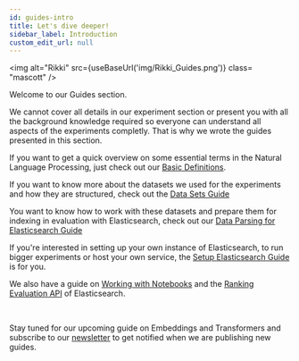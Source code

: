 ```yaml
---
id: guides-intro
title: Let's dive deeper!
sidebar_label: Introduction
custom_edit_url: null
---
```


<img
  alt="Rikki"
  src={useBaseUrl('img/Rikki_Guides.png')}
  class= "mascott"
/>

Welcome to our Guides section.

We cannot cover all details in our experiment section or present you with all the background knowledge required so everyone can understand all aspects of the experiments completly. That is why we wrote the guides presented in this section.

If you want to get a quick overview on some essential terms in the Natural Language Processing, just check out our [Basic Definitions](basic-definitions.mdx).

If you want to know more about the datasets we used for the experiments and how they are structured, check out the [Data Sets Guide](http://pragmalingu.de/docs/guides/data-comparison)

You want to know how to work with these datasets and prepare them for indexing in evaluation with Elasticsearch, check out our [Data Parsing for Elasticsearch Guide](http://pragmalingu.de/docs/guides/how-to-parse)

If you're interested in setting up your own instance of Elasticsearch, to run bigger experiments or host your own service, the [Setup Elasticsearch Guide](http://pragmalingu.de/docs/guides/elastic-setup) is for you.

We also have a guide on [Working with Notebooks](http://pragmalingu.de/docs/guides/notebooks) and the [Ranking Evaluation API](http://pragmalingu.de/docs/guides/ranking-api) of Elasticsearch.

<br clear="all"/>

Stay tuned for our upcoming guide on Embeddings and Transformers and subscribe to our [newsletter](http://eepurl.com/heTv2X) to get notified when we are publishing new guides.


